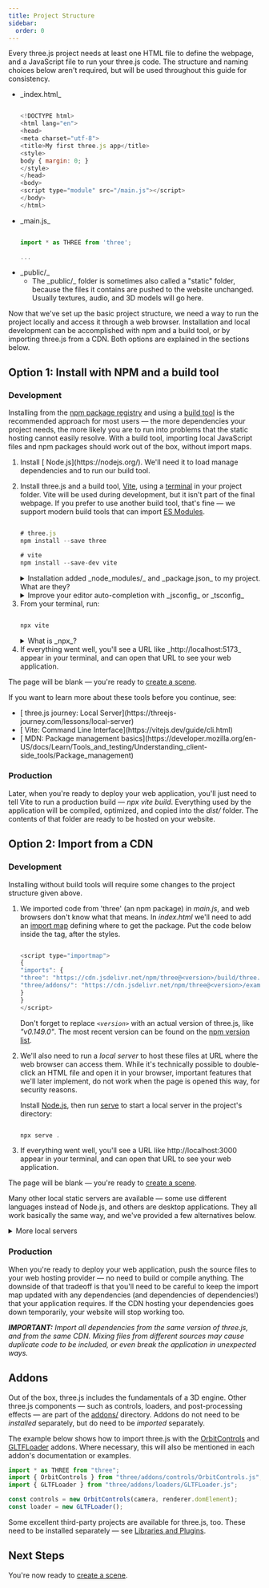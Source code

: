 ```yaml
---
title: Project Structure
sidebar:
  order: 0
---
```


Every three.js project needs at least one HTML file to define the webpage, and a JavaScript file to run your three.js code. The structure and naming choices below aren't required, but will be used throughout this guide for consistency.

<ul>
<li>
_index.html_

```javascript

<!DOCTYPE html>
<html lang="en">
<head>
<meta charset="utf-8">
<title>My first three.js app</title>
<style>
body { margin: 0; }
</style>
</head>
<body>
<script type="module" src="/main.js"></script>
</body>
</html>

```

</li>
<li>
_main.js_

```javascript

import * as THREE from 'three';

...

```

</li>
<li>
_public/_
<ul>
<li>
The _public/_ folder is sometimes also called a "static" folder, because the files it contains are pushed to the website unchanged. Usually textures, audio, and 3D models will go here.
</li>
</ul>
</li>
</ul>

Now that we've set up the basic project structure, we need a way to run the project locally and access it through a web browser. Installation and local development can be accomplished with npm and a build tool, or by importing three.js from a CDN. Both options are explained in the sections below.

## Option 1: Install with NPM and a build tool

### Development

Installing from the [ npm package registry](https://www.npmjs.com/) and using a [ build tool](https://eloquentjavascript.net/10_modules.html#h_zWTXAU93DC) is the recommended approach for most users — the more dependencies your project needs, the more likely you are to run into problems that the static hosting cannot easily resolve. With a build tool, importing local JavaScript files and npm packages should work out of the box, without import maps.

<ol>
<li>
Install [ Node.js](https://nodejs.org/). We'll need it to load manage dependencies and to run our build tool.
</li>
<li>

Install three.js and a build tool, [ Vite](https://vitejs.dev/), using a [ terminal](https://www.joshwcomeau.com/javascript/terminal-for-js-devs/) in your project folder. Vite will be used during development, but it isn't part of the final webpage. If you prefer to use another build tool, that's fine — we support modern build tools that can import [ ES Modules](https://eloquentjavascript.net/10_modules.html#h_zWTXAU93DC).

```javascript

# three.js
npm install --save three

# vite
npm install --save-dev vite

```

<aside>
<details>
<summary>Installation added _node_modules/_ and _package.json_ to my project. What are they?</summary>

npm uses _package.json_ to describe which versions of each dependency you've installed. If you have other people working on the project with you, they can install the original versions of each dependency simply by running _npm install_. If you're using version history, commit _package.json_.

npm installs the code for each dependency in a new _node_modules/_ folder. When Vite builds your application, it sees imports for 'three' and pulls three.js files automatically from this folder. The _node_modules/_ folder is used only during development, and shouldn't be uploaded to your web hosting provider or committed to version history.

</details>
<details>
<summary>Improve your editor auto-completion with _jsconfig_ or _tsconfig_</summary>

Place a _jsconfig.json_ (or _tsconfig.json_ for TypeScript projects) in your project's root. Adding the configuration below helps your editor locate three.js files for enhanced auto-completion.

```javascript

{
"compilerOptions": {
// other options...
"paths": {
"three/webgpu": ["node_modules/three/build/three.webgpu.js"],
"three/tsl": ["node_modules/three/build/three.tsl.js"],
},
}
}

```

</details>
</aside>
</li>
<li>
From your terminal, run:

```javascript

npx vite

```

<aside>
<details>
<summary>What is _npx_?</summary>

npx is installed with Node.js, and runs command line programs like Vite so that you don't have to search for the right file in _node_modules/_ yourself. If you prefer, you can put [ Vite's common commands](https://vitejs.dev/guide/#command-line-interface) into the [ package.json:scripts](https://docs.npmjs.com/cli/v9/using-npm/scripts) list, and use _npm run dev_ instead.

</details>
</aside>
</li>
<li>
If everything went well, you'll see a URL like _http://localhost:5173_ appear in your terminal, and can open that URL to see your web application.
</li>
</ol>

The page will be blank — you're ready to [ create a scene](/manual/introduction/Creating-a-scene).

If you want to learn more about these tools before you continue, see:

<ul>
  <li>
    [ three.js journey: Local
    Server](https://threejs-journey.com/lessons/local-server)
  </li>
  <li>[ Vite: Command Line Interface](https://vitejs.dev/guide/cli.html)</li>
  <li>
    [ MDN: Package management
    basics](https://developer.mozilla.org/en-US/docs/Learn/Tools_and_testing/Understanding_client-side_tools/Package_management)
  </li>
</ul>

### Production

Later, when you're ready to deploy your web application, you'll just need to tell Vite to run a production build — _npx vite build_. Everything used by the application will be compiled, optimized, and copied into the _dist/_ folder. The contents of that folder are ready to be hosted on your website.

## Option 2: Import from a CDN

### Development

Installing without build tools will require some changes to the project structure given above.

<ol>
<li>

We imported code from 'three' (an npm package) in _main.js_, and web browsers don't know what that means. In _index.html_ we'll need to add an [ import map](https://developer.mozilla.org/en-US/docs/Web/HTML/Element/script/type/importmap) defining where to get the package. Put the code below inside the _<head></head>_ tag, after the styles.

```javascript

<script type="importmap">
{
"imports": {
"three": "https://cdn.jsdelivr.net/npm/three@<version>/build/three.module.js",
"three/addons/": "https://cdn.jsdelivr.net/npm/three@<version>/examples/jsm/"
}
}
</script>

```

Don't forget to replace _`<version>`_ with an actual version of three.js, like _"v0.149.0"_. The most recent version can be found on the [ npm version list](https://www.npmjs.com/package/three?activeTab=versions).

</li>
<li>

We'll also need to run a _local server_ to host these files at URL where the web browser can access them. While it's technically possible to double-click an HTML file and open it in your browser, important features that we'll later implement, do not work when the page is opened this way, for security reasons.

Install [ Node.js](https://nodejs.org/), then run [ serve](https://www.npmjs.com/package/serve) to start a local server in the project's directory:

```javascript

npx serve .

```

</li>
<li>
If everything went well, you'll see a URL like http://localhost:3000 appear in your terminal, and can open that URL to see your web application.
</li>
</ol>

The page will be blank — you're ready to [ create a scene](/manual/introduction/Creating-a-scene).

Many other local static servers are available — some use different languages instead of Node.js, and others are desktop applications. They all work basically the same way, and we've provided a few alternatives below.

<details>
<summary>More local servers</summary>

### Command Line

Command line local servers run from a terminal window. The associated programming language may need to be installed first.

<ul>
  <li>_npx http-server_ (Node.js)</li>
  <li>_npx five-server_ (Node.js)</li>
  <li>_python -m SimpleHTTPServer_ (Python 2.x)</li>
  <li>_python -m http.server_ (Python 3.x)</li>
  <li>_php -S localhost:8000_ (PHP 5.4+)</li>
</ul>

### GUI

GUI local servers run as an application window on your computer, and may have a user interface.

<ul>
  <li>[ Servez](https://greggman.github.io/servez)</li>
</ul>

### Code Editor Plugins

Some code editors have plugins that spawn a simple server on demand.

<ul>
  <li>
    [ Five
    Server](https://marketplace.visualstudio.com/items?itemName=yandeu.five-server)
    for Visual Studio Code
  </li>
  <li>
    [ Live
    Server](https://marketplace.visualstudio.com/items?itemName=ritwickdey.LiveServer)
    for Visual Studio Code
  </li>
  <li>[ Live Server](https://atom.io/packages/atom-live-server) for Atom</li>
</ul>

</details>

### Production

When you're ready to deploy your web application, push the source files to your web hosting provider — no need to build or compile anything. The downside of that tradeoff is that you'll need to be careful to keep the import map updated with any dependencies (and dependencies of dependencies!) that your application requires. If the CDN hosting your dependencies goes down temporarily, your website will stop working too.

_**IMPORTANT:** Import all dependencies from the same version of three.js, and from the same CDN. Mixing files from different sources may cause duplicate code to be included, or even break the application in unexpected ways._

## Addons

Out of the box, three.js includes the fundamentals of a 3D engine. Other three.js components — such as controls, loaders, and post-processing effects — are part of the [ addons/](https://github.com/mrdoob/three.js/tree/dev/examples/jsm) directory. Addons do not need to be _installed_ separately, but do need to be _imported_ separately.

The example below shows how to import three.js with the [OrbitControls](examples/controls/OrbitControls) and [GLTFLoader](examples/loaders/GLTFLoader) addons. Where necessary, this will also be mentioned in each addon's documentation or examples.

```javascript
import * as THREE from "three";
import { OrbitControls } from "three/addons/controls/OrbitControls.js";
import { GLTFLoader } from "three/addons/loaders/GLTFLoader.js";

const controls = new OrbitControls(camera, renderer.domElement);
const loader = new GLTFLoader();
```

Some excellent third-party projects are available for three.js, too. These need to be installed separately — see [ Libraries and Plugins](/manual/introduction/Libraries-and-Plugins).

## Next Steps

You're now ready to [ create a scene](/manual/introduction/Creating-a-scene).
